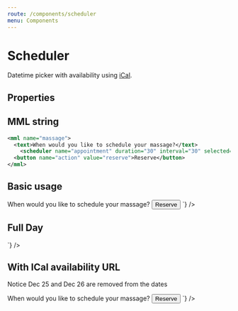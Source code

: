 ```yaml
---
route: /components/scheduler
menu: Components
---
```



# Scheduler

Datetime picker with availability using [iCal](https://icalendar.org/).

## Properties

<Props of={Scheduler} />

## MML string

```xml
<mml name="massage">
  <text>When would you like to schedule your massage?</text>
	<scheduler name="appointment" duration="30" interval="30" selected="2020-11-16T10:30:00.000Z"/>
  <button name="action" value="reserve">Reserve</button>
</mml>
```

## Basic usage

<Playground>
  <MML
    source={`
    <mml type="card">
      <text>When would you like to schedule your massage?</text>
      <scheduler 
        name="appointment" 
        duration="30" 
        timeInterval="15"
        selected="2020-11-16T10:30:00.000Z"
      />
      <button name="action" value="reserve">Reserve</button>
    </mml>
  `}
  />
</Playground>

## Full Day

<Playground>
  <MML
    source={`
      <mml>
        <scheduler name="appointment" fullDay="true" />
      </mml>
    `}
  />
</Playground>

## With ICal availability URL

Notice Dec 25 and Dec 26 are removed from the dates

<Playground>
  <MML
    source={`
    <mml type="card">
      <text>When would you like to schedule your massage?</text>
      <scheduler
        name="appointment"
        duration="30"
        timeInterval="40"
        selected="2020-12-24T10:30:00.000Z"
        icalAvailability="https://srv-store1.gofile.io/download/OSUFP4/netherlands.ics"
      />
      <button name="action" value="reserve">Reserve</button>
    </mml>
  `}
  />
</Playground>
